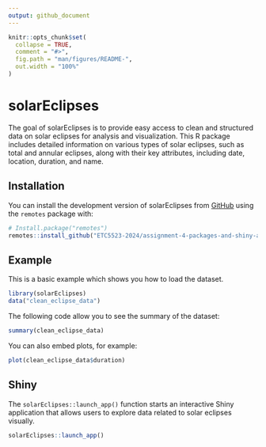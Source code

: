 ```yaml
---
output: github_document
---
```


<!-- README.md is generated from README.Rmd. Please edit that file -->

```r
knitr::opts_chunk$set(
  collapse = TRUE,
  comment = "#>",
  fig.path = "man/figures/README-",
  out.width = "100%"
)
```

# solarEclipses

<!-- badges: start -->
<!-- badges: end -->

The goal of solarEclipses is to provide easy access to clean and structured data on solar eclipses for analysis and visualization. This R package includes detailed information on various types of solar eclipses, such as total and annular eclipses, along with their key attributes, including date, location, duration, and name. 

## Installation

You can install the development version of solarEclipses from [GitHub](https://github.com/) using the `remotes` package with:

``` r
# Install.package("remotes")
remotes::install_github("ETC5523-2024/assignment-4-packages-and-shiny-apps-Fengz924", subdir = "solarEclipses")
```

## Example

This is a basic example which shows you how to load the dataset.

```r
library(solarEclipses)
data("clean_eclipse_data")
```

The following code allow you to see the summary of the dataset:

```r
summary(clean_eclipse_data)
```


You can also embed plots, for example:

```r
plot(clean_eclipse_data$duration)
```


## Shiny
The `solarEclipses::launch_app()` function starts an interactive Shiny application that allows users to explore data related to solar eclipses visually. 
```r
solarEclipses::launch_app()
```


